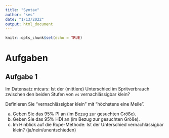 ```yaml
---
title: "Syntax"
author: "ses"
date: "1/13/2022"
output: html_document
---
```


```r
knitr::opts_chunk$set(echo = TRUE)
```


# Aufgaben

## Aufgabe 1


Im Datensatz mtcars: Ist der (mittlere) Unterschied im Spritverbrauch zwischen den beiden Stufen von `vs` vernachlässigbar klein?

Definieren Sie “vernachlässigbar klein” mit “höchstens eine Meile”.

a) Geben Sie das 95% PI an (im Bezug zur gesuchten Größe).
b) Geben Sie das 95% HDI an (im Bezug zur gesuchten Größe).
c) Im Hinblick auf die Rope-Methode: Ist der Unterschied vernachlässigbar klein? (ja/nein/unentschieden)

